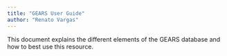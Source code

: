 ```yaml
---
title: "GEARS User Guide"
author: "Renato Vargas"
---
```


This document explains the different elements of the GEARS database and how to best use this resource.